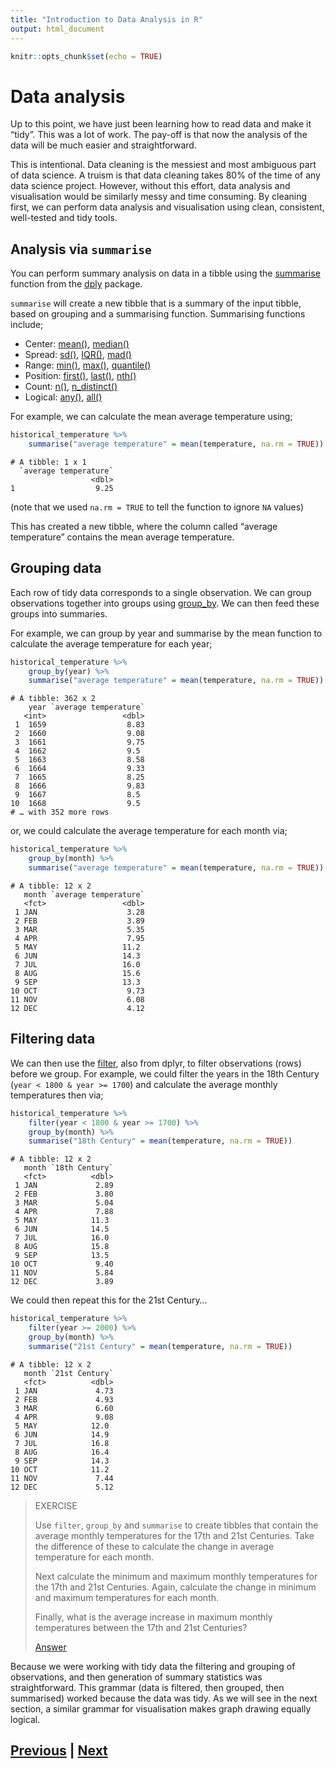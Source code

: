 ```yaml
---
title: "Introduction to Data Analysis in R"
output: html_document
---
```


```r
knitr::opts_chunk$set(echo = TRUE)
```

# Data analysis

Up to this point, we have just been learning how to read data and
make it "tidy". This was a lot of work. The pay-off is that now
the analysis of the data will be much easier and straightforward.

This is intentional. Data cleaning is the messiest and most ambiguous
part of data science. A truism is that data cleaning takes 80%
of the time of any data science project. However, without this
effort, data analysis and visualisation would be similarly messy
and time consuming. By cleaning first, we can perform data analysis
and visualisation using clean, consistent, well-tested and tidy
tools.

## Analysis via `summarise`

You can perform summary analysis on data in a tibble using the 
[summarise](https://dplyr.tidyverse.org/reference/summarise.html)
function from the [dply](https://dplyr.tidyverse.org) package.

`summarise` will create a new tibble that is a summary of the input
tibble, based on grouping and a summarising function. Summarising
functions include;

* Center: [mean()](https://rdrr.io/r/base/mean.html), [median()](https://rdrr.io/r/stats/median.html)
* Spread: [sd()](https://rdrr.io/r/stats/sd.html), [IQR()](https://rdrr.io/r/stats/IQR.html), [mad()](https://rdrr.io/r/stats/mad.html)
* Range: [min()](https://rdrr.io/r/base/Extremes.html), [max()](https://rdrr.io/r/base/Extremes.html), [quantile()](https://rdrr.io/r/stats/quantile.html)
* Position: [first()](https://dplyr.tidyverse.org/reference/nth.html), [last()](https://dplyr.tidyverse.org/reference/nth.html), [nth()](https://dplyr.tidyverse.org/reference/nth.html)
* Count: [n()](https://dplyr.tidyverse.org/reference/context.html), [n_distinct()](https://dplyr.tidyverse.org/reference/n_distinct.html)
* Logical: [any()](https://rdrr.io/r/base/any.html), [all()](https://rdrr.io/r/base/all.html)

For example, we can calculate the mean average temperature using;

```R
historical_temperature %>% 
    summarise("average temperature" = mean(temperature, na.rm = TRUE))
```

```
# A tibble: 1 x 1
  `average temperature`
                  <dbl>
1                  9.25
```

(note that we used `na.rm = TRUE` to tell the function to ignore `NA` values)

This has created a new tibble, where the column called "average temperature"
contains the mean average temperature.

## Grouping data

Each row of tidy data corresponds to a single observation. 
We can group observations together into groups using
[group_by](https://dplyr.tidyverse.org/reference/group_by.html).
We can then feed these groups into summaries.

For example, we can group by year and summarise by the mean
function to calculate the average temperature for each year;

```R
historical_temperature %>% 
    group_by(year) %>%
    summarise("average temperature" = mean(temperature, na.rm = TRUE))
```

```
# A tibble: 362 x 2
    year `average temperature`
   <int>                 <dbl>
 1  1659                  8.83
 2  1660                  9.08
 3  1661                  9.75
 4  1662                  9.5 
 5  1663                  8.58
 6  1664                  9.33
 7  1665                  8.25
 8  1666                  9.83
 9  1667                  8.5 
10  1668                  9.5 
# … with 352 more rows
```

or, we could calculate the average temperature for each month via;

```R
historical_temperature %>%
    group_by(month) %>%
    summarise("average temperature" = mean(temperature, na.rm = TRUE))
```

```
# A tibble: 12 x 2
   month `average temperature`
   <fct>                 <dbl>
 1 JAN                    3.28
 2 FEB                    3.89
 3 MAR                    5.35
 4 APR                    7.95
 5 MAY                   11.2 
 6 JUN                   14.3 
 7 JUL                   16.0 
 8 AUG                   15.6 
 9 SEP                   13.3 
10 OCT                    9.73
11 NOV                    6.08
12 DEC                    4.12
```

## Filtering data

We can then use the [filter](https://dplyr.tidyverse.org/reference/filter.html),
also from dplyr, to filter observations (rows) before we group. For example,
we could filter the years in the 18th Century (`year < 1800 & year >= 1700`)
and calculate the average monthly temperatures then via;

```R
historical_temperature %>%
    filter(year < 1800 & year >= 1700) %>%
    group_by(month) %>%
    summarise("18th Century" = mean(temperature, na.rm = TRUE))
```

```
# A tibble: 12 x 2
   month `18th Century`
   <fct>          <dbl>
 1 JAN             2.89
 2 FEB             3.80
 3 MAR             5.04
 4 APR             7.88
 5 MAY            11.3 
 6 JUN            14.5 
 7 JUL            16.0 
 8 AUG            15.8 
 9 SEP            13.5 
10 OCT             9.40
11 NOV             5.84
12 DEC             3.89
```

We could then repeat this for the 21st Century...

```R
historical_temperature %>%
    filter(year >= 2000) %>%
    group_by(month) %>%
    summarise("21st Century" = mean(temperature, na.rm = TRUE))
```

```
# A tibble: 12 x 2
   month `21st Century`
   <fct>          <dbl>
 1 JAN             4.73
 2 FEB             4.93
 3 MAR             6.60
 4 APR             9.08
 5 MAY            12.0 
 6 JUN            14.9 
 7 JUL            16.8 
 8 AUG            16.4 
 9 SEP            14.3 
10 OCT            11.2 
11 NOV             7.44
12 DEC             5.12
```

> EXERCISE
>
> Use `filter`, `group_by` and `summarise` to create tibbles that
> contain the average monthly temperatures for the 17th and 21st
> Centuries. Take the difference of these to calculate the change
> in average temperature for each month.
>
> Next calculate the minimum and maximum monthly temperatures for 
> the 17th and 21st Centuries. Again, calculate the change in 
> minimum and maximum temperatures for each month.
>
> Finally, what is the average increase in maximum monthly temperatures
> between the 17th and 21st Centuries?
>
> [Answer](analysis_answer01.html)

Because we were working with tidy data the filtering and grouping
of observations, and then generation of summary statistics was 
straightforward. This grammar (data is filtered, then grouped,
then summarised) worked because the data was tidy. As we will
see in the next section, a similar grammar for visualisation
makes graph drawing equally logical.

## [Previous](tidyverse.html) | [Next](ggplot.html)

